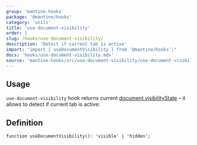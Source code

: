 ```yaml
---
group: 'mantine-hooks'
package: '@mantine/hooks'
category: 'utils'
title: 'use-document-visibility'
order: 1
slug: /hooks/use-document-visibility/
description: 'Detect if current tab is active'
import: "import { useDocumentVisibility } from '@mantine/hooks';"
docs: 'hooks/use-document-visibility.mdx'
source: 'mantine-hooks/src/use-document-visibility/use-document-visibility.ts'
---
```



## Usage

`use-document-visibility` hook returns current [document.visibilityState](https://developer.mozilla.org/en-US/docs/Web/API/Document/visibilityState)
– it allows to detect if current tab is active:

<Demo data={HooksDemos.useDocumentVisibilityDemo} />

## Definition

```tsx
function useDocumentVisibility(): 'visible' | 'hidden';
```
